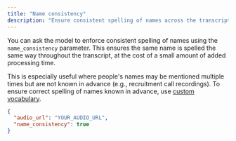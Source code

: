 ```yaml
---
title: "Name consistency"
description: "Ensure consistent spelling of names across the transcript"
---
```


You can ask the model to enforce consistent spelling of names using the `name_consistency` parameter. This ensures the same name is spelled the same way throughout the transcript, at the cost of a small amount of added processing time.

This is especially useful where people's names may be mentioned multiple times but are not known in advance (e.g., recruitment call recordings).
To ensure correct spelling of names known in advance, use [custom vocabulary](/chapters/pre-recorded-stt/custom-vocabulary).

```json request data
{
  "audio_url": "YOUR_AUDIO_URL",
  "name_consistency": true
}
```



